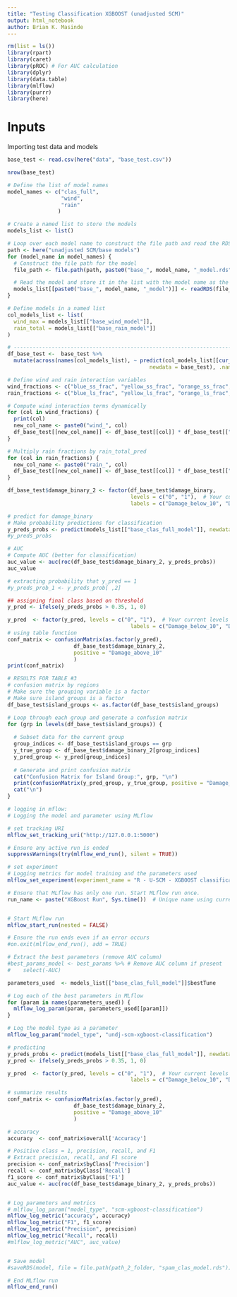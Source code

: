 ```yaml
---
title: "Testing Classification XGBOOST (unadjusted SCM)"
output: html_notebook
author: Brian K. Masinde
---
```


```r
rm(list = ls())
library(rpart)
library(caret)
library(pROC) # For AUC calculation
library(dplyr)
library(data.table)
library(mlflow)
library(purrr)
library(here)
```

# Inputs
Importing test data and models

```r
base_test <- read.csv(here("data", "base_test.csv"))

nrow(base_test)
```

```r
# Define the list of model names
model_names <- c("clas_full",
                 "wind",
                 "rain"
                )

# Create a named list to store the models
models_list <- list()

# Loop over each model name to construct the file path and read the RDS file
path <- here("unadjusted SCM/base models")
for (model_name in model_names) {
  # Construct the file path for the model
  file_path <- file.path(path, paste0("base_", model_name, "_model.rds"))

  # Read the model and store it in the list with the model name as the key
  models_list[[paste0("base_", model_name, "_model")]] <- readRDS(file_path)
}
```

```r
# Define models in a named list
col_models_list <- list(
  wind_max = models_list[["base_wind_model"]],
  rain_total = models_list[["base_rain_model"]]
)

# -------------------------------------------------------------------------------- NOTEBOOK-CELL: CODE
df_base_test <-  base_test %>%
  mutate(across(names(col_models_list), ~ predict(col_models_list[[cur_column()]],
                                             newdata = base_test), .names = "{.col}_pred"))

# Define wind and rain interaction variables
wind_fractions <- c("blue_ss_frac", "yellow_ss_frac", "orange_ss_frac", "red_ss_frac")
rain_fractions <- c("blue_ls_frac", "yellow_ls_frac", "orange_ls_frac", "red_ls_frac")

# Compute wind interaction terms dynamically
for (col in wind_fractions) {
  print(col)
  new_col_name <- paste0("wind_", col)
  df_base_test[[new_col_name]] <- df_base_test[[col]] * df_base_test[["wind_max_pred"]]
}

# Multiply rain fractions by rain_total_pred
for (col in rain_fractions) {
  new_col_name <- paste0("rain_", col)
  df_base_test[[new_col_name]] <- df_base_test[[col]] * df_base_test[["rain_total_pred"]]
}
```


```r
df_base_test$damage_binary_2 <- factor(df_base_test$damage_binary,
                                       levels = c("0", "1"),  # Your current levels
                                       labels = c("Damage_below_10", "Damage_above_10"))  # New valid labels
```

```r
# predict for damage_binary
# Make probability predictions for classification
y_preds_probs <- predict(models_list[["base_clas_full_model"]], newdata = df_base_test, type = "prob")[,2]  # Probability of class 1
#y_preds_probs
```

```r
# AUC
# Compute AUC (better for classification)
auc_value <- auc(roc(df_base_test$damage_binary_2, y_preds_probs))
auc_value
```

```r
# extracting probability that y_pred == 1
#y_preds_prob_1 <- y_preds_prob[ ,2]

## assigning final class based on threshold
y_pred <- ifelse(y_preds_probs > 0.35, 1, 0)

y_pred  <- factor(y_pred, levels = c("0", "1"),  # Your current levels
                                       labels = c("Damage_below_10", "Damage_above_10"))  # New valid labels
# using table function
conf_matrix <- confusionMatrix(as.factor(y_pred),
                     df_base_test$damage_binary_2,
                     positive = "Damage_above_10"
                     )
print(conf_matrix)
```

```r
# RESULTS FOR TABLE #3
# confusion matrix by regions
# Make sure the grouping variable is a factor
# Make sure island_groups is a factor
df_base_test$island_groups <- as.factor(df_base_test$island_groups)

# Loop through each group and generate a confusion matrix
for (grp in levels(df_base_test$island_groups)) {
  
  # Subset data for the current group
  group_indices <- df_base_test$island_groups == grp
  y_true_group <- df_base_test$damage_binary_2[group_indices]
  y_pred_group <- y_pred[group_indices]
  
  # Generate and print confusion matrix
  cat("Confusion Matrix for Island Group:", grp, "\n")
  print(confusionMatrix(y_pred_group, y_true_group, positive = "Damage_above_10"))
  cat("\n")
}
```

```r
# logging in mflow:
# Logging the model and parameter using MLflow

# set tracking URI
mlflow_set_tracking_uri("http://127.0.0.1:5000")

# Ensure any active run is ended
suppressWarnings(try(mlflow_end_run(), silent = TRUE))

# set experiment
# Logging metrics for model training and the parameters used
mlflow_set_experiment(experiment_name = "R - U-SCM - XGBOOST classification -CV (Test metircs)")

# Ensure that MLflow has only one run. Start MLflow run once.
run_name <- paste("XGBoost Run", Sys.time())  # Unique name using current time


# Start MLflow run
mlflow_start_run(nested = FALSE)

# Ensure the run ends even if an error occurs
#on.exit(mlflow_end_run(), add = TRUE)

# Extract the best parameters (remove AUC column)
#best_params_model <- best_params %>% # Remove AUC column if present
#    select(-AUC)

parameters_used  <- models_list[["base_clas_full_model"]]$bestTune

# Log each of the best parameters in MLflow
for (param in names(parameters_used)) {
  mlflow_log_param(param, parameters_used[[param]])
}

# Log the model type as a parameter
mlflow_log_param("model_type", "undj-scm-xgboost-classification")

# predicting
y_preds_probs <- predict(models_list[["base_clas_full_model"]], newdata = df_base_test, type = "prob")[,2]  # Probability of class 1
y_pred <- ifelse(y_preds_probs > 0.35, 1, 0)

y_pred  <- factor(y_pred, levels = c("0", "1"),  # Your current levels
                                       labels = c("Damage_below_10", "Damage_above_10"))  # New valid labels

# summarize results
conf_matrix <- confusionMatrix(as.factor(y_pred),
                     df_base_test$damage_binary_2,
                     positive = "Damage_above_10"
                     )

# accuracy
accuracy  <- conf_matrix$overall['Accuracy']

# Positive class = 1, precision, recall, and F1
# Extract precision, recall, and F1 score
precision <- conf_matrix$byClass['Precision']
recall <- conf_matrix$byClass['Recall']
f1_score <- conf_matrix$byClass['F1']
auc_value <- auc(roc(df_base_test$damage_binary_2, y_preds_probs))


# Log parameters and metrics
# mlflow_log_param("model_type", "scm-xgboost-classification")
mlflow_log_metric("accuracy", accuracy)
mlflow_log_metric("F1", f1_score)
mlflow_log_metric("Precision", precision)
mlflow_log_metric("Recall", recall)
#mlflow_log_metric("AUC", auc_value)


# Save model
#saveRDS(model, file = file.path(path_2_folder, "spam_clas_model.rds"))

# End MLflow run
mlflow_end_run()
```


